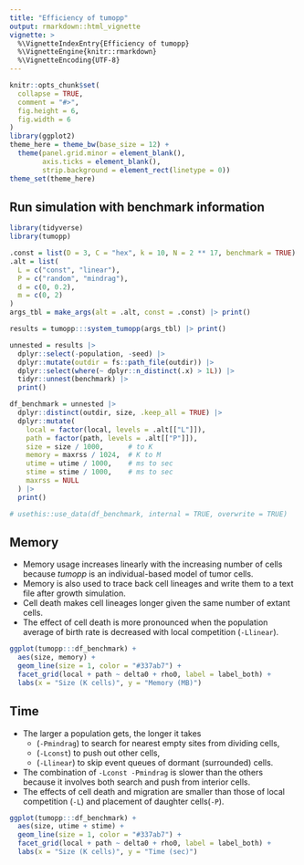 ```yaml
---
title: "Efficiency of tumopp"
output: rmarkdown::html_vignette
vignette: >
  %\VignetteIndexEntry{Efficiency of tumopp}
  %\VignetteEngine{knitr::rmarkdown}
  %\VignetteEncoding{UTF-8}
---
```


```r
knitr::opts_chunk$set(
  collapse = TRUE,
  comment = "#>",
  fig.height = 6,
  fig.width = 6
)
library(ggplot2)
theme_here = theme_bw(base_size = 12) +
  theme(panel.grid.minor = element_blank(),
        axis.ticks = element_blank(),
        strip.background = element_rect(linetype = 0))
theme_set(theme_here)
```

## Run simulation with benchmark information

```r
library(tidyverse)
library(tumopp)

.const = list(D = 3, C = "hex", k = 10, N = 2 ** 17, benchmark = TRUE)
.alt = list(
  L = c("const", "linear"),
  P = c("random", "mindrag"),
  d = c(0, 0.2),
  m = c(0, 2)
)
args_tbl = make_args(alt = .alt, const = .const) |> print()

results = tumopp:::system_tumopp(args_tbl) |> print()

unnested = results |>
  dplyr::select(-population, -seed) |>
  dplyr::mutate(outdir = fs::path_file(outdir)) |>
  dplyr::select(where(~ dplyr::n_distinct(.x) > 1L)) |>
  tidyr::unnest(benchmark) |>
  print()

df_benchmark = unnested |>
  dplyr::distinct(outdir, size, .keep_all = TRUE) |>
  dplyr::mutate(
    local = factor(local, levels = .alt[["L"]]),
    path = factor(path, levels = .alt[["P"]]),
    size = size / 1000,      # to K
    memory = maxrss / 1024,  # K to M
    utime = utime / 1000,    # ms to sec
    stime = stime / 1000,    # ms to sec
    maxrss = NULL
  ) |>
  print()

# usethis::use_data(df_benchmark, internal = TRUE, overwrite = TRUE)
```


## Memory

- Memory usage increases linearly with the increasing number of cells
  because *tumopp* is an individual-based model of tumor cells.
- Memory is also used to trace back cell lineages and write them to a text file after growth simulation.
- Cell death makes cell lineages longer given the same number of extant cells.
- The effect of cell death is more pronounced
  when the population average of birth rate is decreased with local competition (`-Llinear`).

```r
ggplot(tumopp:::df_benchmark) +
  aes(size, memory) +
  geom_line(size = 1, color = "#337ab7") +
  facet_grid(local + path ~ delta0 + rho0, label = label_both) +
  labs(x = "Size (K cells)", y = "Memory (MB)")
```

## Time

- The larger a population gets, the longer it takes
    - (`-Pmindrag`) to search for nearest empty sites from dividing cells,
    - (`-Lconst`) to push out other cells,
    - (`-Llinear`) to skip event queues of dormant (surrounded) cells.
- The combination of `-Lconst -Pmindrag` is slower than the others
  because it involves both search and push from interior cells.
- The effects of cell death and migration are smaller
  than those of local competition (`-L`) and placement of daughter cells(`-P`).

```r
ggplot(tumopp:::df_benchmark) +
  aes(size, utime + stime) +
  geom_line(size = 1, color = "#337ab7") +
  facet_grid(local + path ~ delta0 + rho0, label = label_both) +
  labs(x = "Size (K cells)", y = "Time (sec)")
```
